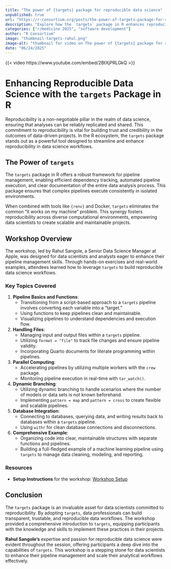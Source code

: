 ```yaml
--- 
title: "The power of {targets} package for reproducible data science" 
unpublished: true 
url: "https://r-consortium.org/posts/the-power-of-targets-package-for-reproducible-data-science/"
description: "Explore how the `targets` package in R enhances reproducibility in data science workflows." 
categories: ["r/medicine 2025", "software development"]
author: "R Consortium" 
image: "thumbnail-targets-rahul.png" 
image-alt: "thumbnail for video on The power of {targets} package for reproducible data science" 
date: "06/24/2025" 
---
```


{{< video https://www.youtube.com/embed/2BtXjPRLGkQ >}}

# Enhancing Reproducible Data Science with the `targets` Package in R

Reproducibility is a non-negotiable pillar in the realm of data science, ensuring that analyses can be reliably replicated and shared. This commitment to reproducibility is vital for building trust and credibility in the outcomes of data-driven projects. In the R ecosystem, the `targets` package stands out as a powerful tool designed to streamline and enhance reproducibility in data science workflows.

## The Power of `targets`

The `targets` package in R offers a robust framework for pipeline management, enabling efficient dependency tracking, automated pipeline execution, and clear documentation of the entire data analysis process. This package ensures that complex pipelines execute consistently in isolated environments.

When combined with tools like `{renv}` and Docker, `targets` eliminates the common "it works on my machine" problem. This synergy fosters reproducibility across diverse computational environments, empowering data scientists to create scalable and maintainable projects.

## Workshop Overview

The workshop, led by Rahul Sangole, a Senior Data Science Manager at Apple, was designed for data scientists and analysts eager to enhance their pipeline management skills. Through hands-on exercises and real-world examples, attendees learned how to leverage `targets` to build reproducible data science workflows.

### Key Topics Covered

1. **Pipeline Basics and Functions**:
   - Transitioning from a script-based approach to a `targets` pipeline involves converting each variable into a "target."
   - Using functions to keep pipelines clean and maintainable.
   - Visualizing pipelines to understand dependencies and execution flow.

2. **Handling Files**:
   - Managing input and output files within a `targets` pipeline.
   - Utilizing `format = "file"` to track file changes and ensure pipeline validity.
   - Incorporating Quarto documents for literate programming within pipelines.

3. **Parallel Computing**:
   - Accelerating pipelines by utilizing multiple workers with the `crew` package.
   - Monitoring pipeline execution in real-time with `tar_watch()`.

4. **Dynamic Branching**:
   - Utilizing dynamic branching to handle scenarios where the number of models or data sets is not known beforehand.
   - Implementing `pattern = map` and `pattern = cross` to create flexible and scalable pipelines.

5. **Database Integration**:
   - Connecting to databases, querying data, and writing results back to databases within a `targets` pipeline.
   - Using `withr` for clean database connections and disconnections.

6. **Comprehensive Example**:
   - Organizing code into clear, maintainable structures with separate functions and pipelines.
   - Building a full-fledged example of a machine learning pipeline using `targets` to manage data cleaning, modeling, and reporting.

### Resources

- **Setup Instructions** for the workshop: [Workshop Setup](https://rsangole.netlify.app/talks/2025-06-09_rmedicine-targets/doc.html#setup-instructions)

## Conclusion

The `targets` package is an invaluable asset for data scientists committed to reproducibility. By adopting `targets`, data professionals can build transparent, trustable, and reproducible data workflows. The workshop provided a comprehensive introduction to `targets`, equipping participants with the knowledge and skills to implement these practices in their projects.

**Rahul Sangole's** expertise and passion for reproducible data science were evident throughout the session, offering participants a deep dive into the capabilities of `targets`. This workshop is a stepping stone for data scientists to enhance their pipeline management and scale their analytical workflows effectively.